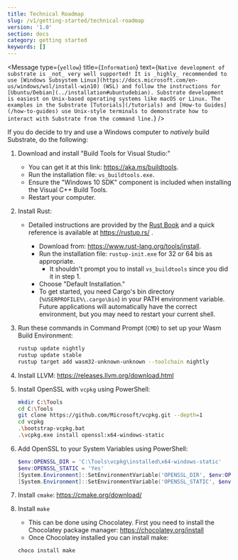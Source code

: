 ```yaml
---
title: Technical Roadmap
slug: /v1/getting-started/technical-roadmap
version: '1.0'
section: docs
category: getting started
keywords: []
---
```


<Message
  type={`yellow`}
  title={`Information`}
  text={`Native development of substrate is _not_ very well supported! It is _highly_ recommended to
use [Windows Subsystem Linux](https://docs.microsoft.com/en-us/windows/wsl/install-win10) (WSL)
and follow the instructions for [Ubuntu/Debian](../installation#ubuntudebian).
Substrate development is easiest on Unix-based operating systems like macOS or Linux. The examples
in the Substrate [Tutorials](/tutorials) and [How-to Guides](/how-to-guides)
use Unix-style terminals to demonstrate how to interact with Substrate from the command line.`}
/>

If you do decide to try and use a Windows computer to _natively_ build Substrate, do the following:

1. Download and install "Build Tools for Visual Studio:"

   - You can get it at this link: https://aka.ms/buildtools.
   - Run the installation file: `vs_buildtools.exe`.
   - Ensure the "Windows 10 SDK" component is included when installing the Visual C++ Build Tools.
   - Restart your computer.

2. Install Rust:

   - Detailed instructions are provided by the
     [Rust Book](https://doc.rust-lang.org/book/ch01-01-installation.html#installing-rustup-on-windows)
     and a quick reference is available at <https://rustup.rs/> .

     - Download from: https://www.rust-lang.org/tools/install.
     - Run the installation file: `rustup-init.exe` for 32 or 64 bis as appropriate.
       - It shouldn't prompt you to install `vs_buildtools` since you did it in step 1.
     - Choose "Default Installation."
     - To get started, you need Cargo's bin directory (`%USERPROFILE%\.cargo\bin`) in your PATH
       environment variable. Future applications will automatically have the correct environment,
       but you may need to restart your current shell.

3. Run these commands in Command Prompt (`CMD`) to set up your Wasm Build Environment:

   ```bash
   rustup update nightly
   rustup update stable
   rustup target add wasm32-unknown-unknown --toolchain nightly
   ```

4. Install LLVM: https://releases.llvm.org/download.html

5. Install OpenSSL with `vcpkg` using PowerShell:

   ```bash
   mkdir C:\Tools
   cd C:\Tools
   git clone https://github.com/Microsoft/vcpkg.git --depth=1
   cd vcpkg
   .\bootstrap-vcpkg.bat
   .\vcpkg.exe install openssl:x64-windows-static
   ```

6. Add OpenSSL to your System Variables using PowerShell:

   ```powershell
   $env:OPENSSL_DIR = 'C:\Tools\vcpkg\installed\x64-windows-static'
   $env:OPENSSL_STATIC = 'Yes'
   [System.Environment]::SetEnvironmentVariable('OPENSSL_DIR', $env:OPENSSL_DIR, [System.EnvironmentVariableTarget]::User)
   [System.Environment]::SetEnvironmentVariable('OPENSSL_STATIC', $env:OPENSSL_STATIC, [System.EnvironmentVariableTarget]::User)
   ```

7. Install `cmake`: https://cmake.org/download/

8. Install `make`

   - This can be done using Chocolatey. First you need to install the Chocolatey package manager: https://chocolatey.org/install
   - Once Chocolatey installed you can install make:

   ```
   choco install make
   ```
